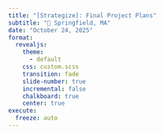 ```yaml
---
title: "[Strategize]: Final Project Plans"
subtitle: "📍 Springfield, MA"
date: "October 24, 2025"
format: 
  revealjs:
    theme:
      - default
    css: custom.scss
    transition: fade
    slide-number: true
    incremental: false 
    chalkboard: true
    center: true
execute:
  freeze: auto
---
```


